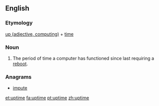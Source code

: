 ==English==

===Etymology===
[[up#Adjective|up (adjective, computing)]] + [[time]]

===Noun===
{{en-noun|-}}

# {{computing}} The period of time a computer has functioned since last requiring a [[reboot]].

===Anagrams===
* [[impute#English|impute]]

[[et:uptime]]
[[fa:uptime]]
[[pt:uptime]]
[[zh:uptime]]